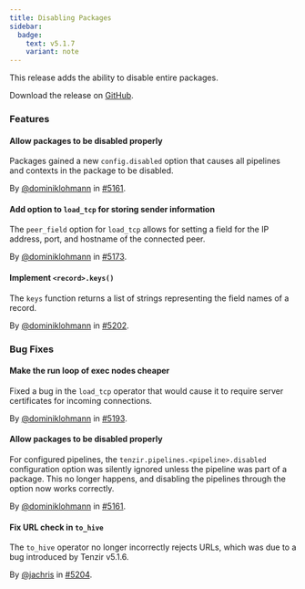 ```yaml
---
title: Disabling Packages
sidebar:
  badge:
    text: v5.1.7
    variant: note
---
```


This release adds the ability to disable entire packages.

Download the release on [GitHub](https://github.com/tenzir/tenzir/releases/tag/v5.1.7).

### Features

#### Allow packages to be disabled properly

Packages gained a new `config.disabled` option that causes all pipelines and
contexts in the package to be disabled.

By [@dominiklohmann](https://github.com/dominiklohmann) in [#5161](https://github.com/tenzir/tenzir/pull/5161).

#### Add option to `load_tcp` for storing sender information

The `peer_field` option for `load_tcp` allows for setting a field for the IP
address, port, and hostname of the connected peer.

By [@dominiklohmann](https://github.com/dominiklohmann) in [#5173](https://github.com/tenzir/tenzir/pull/5173).

#### Implement `<record>.keys()`

The `keys` function returns a list of strings representing the field names of a
record.

By [@dominiklohmann](https://github.com/dominiklohmann) in [#5202](https://github.com/tenzir/tenzir/pull/5202).

### Bug Fixes

#### Make the run loop of exec nodes cheaper

Fixed a bug in the `load_tcp` operator that would
cause it to require server certificates for incoming
connections.

By [@dominiklohmann](https://github.com/dominiklohmann) in [#5193](https://github.com/tenzir/tenzir/pull/5193).

#### Allow packages to be disabled properly

For configured pipelines, the `tenzir.pipelines.<pipeline>.disabled`
configuration option was silently ignored unless the pipeline was part of a
package. This no longer happens, and disabling the pipelines through the option
now works correctly.

By [@dominiklohmann](https://github.com/dominiklohmann) in [#5161](https://github.com/tenzir/tenzir/pull/5161).

#### Fix URL check in `to_hive`

The `to_hive` operator no longer incorrectly rejects URLs, which was due to a
bug introduced by Tenzir v5.1.6.

By [@jachris](https://github.com/jachris) in [#5204](https://github.com/tenzir/tenzir/pull/5204).
